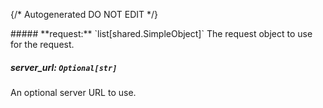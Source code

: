 {/* Autogenerated DO NOT EDIT  */}

<Collapsible>
    ##### **request:** `list[shared.SimpleObject]`
    The request object to use for the request.
    <Collapsible.Break/>
    <SimpleObject/>
</Collapsible>

##### **server_url:** `Optional[str]`
An optional server URL to use.

